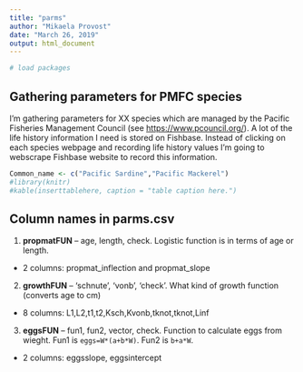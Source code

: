 ```yaml
---
title: "parms"
author: "Mikaela Provost"
date: "March 26, 2019"
output: html_document
---
```


```r
# load packages
```

## Gathering parameters for PMFC species

I'm gathering parameters for XX species which are managed by the Pacific Fisheries Management Council (see <https://www.pcouncil.org/>). A lot of the life history information I need is stored on Fishbase. Instead of clicking on each species webpage and recording life history values I'm going to webscrape Fishbase website to record this information. 

```r
Common_name <- c("Pacific Sardine","Pacific Mackerel")
#library(knitr)
#kable(inserttablehere, caption = "table caption here.")
```


## Column names in parms.csv
1. **propmatFUN** -- age, length, check. Logistic function is in terms of age or length. 
+ 2 columns: propmat_inflection and propmat_slope
2. **growthFUN** -- 'schnute', 'vonb', 'check'. What kind of growth function (converts age to cm)
+ 8 columns: L1,L2,t1,t2,Ksch,Kvonb,tknot,tknot,Linf
3. **eggsFUN** -- fun1, fun2, vector, check. Function to calculate eggs from wieght. Fun1 is `eggs=W*(a+b*W)`. Fun2 is `b+a*W`. 
+ 2 columns: eggsslope, eggsintercept